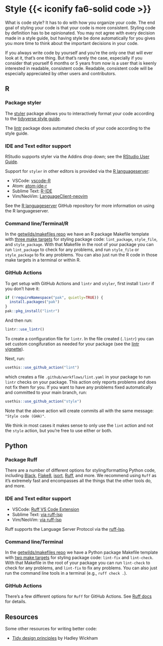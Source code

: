# Style {{< iconify fa6-solid code >}} {#sec-style}

What is code style? It has to do with how you organize your code. The end goal of styling your code is that your code is more consistent. Styling code by definition has to be opinionated. You may not agree with every decision made in a style guide, but having style be done automatically for you gives you more time to think about the important decisions in your code.

If you always write code by yourself and you're the only one that will ever look at it, that's one thing. But that's rarely the case, especially if you consider that yourself 6 months or 5 years from now is a user that is keenly interested in readable, consistent code. Readable, consistent code will be especially appreciated by other users and contributors.

## R

### Package styler

The [styler][] package allows you to interactively format your code according to the [tidyverse style guide][tidystyle].

The [lintr][] package does automated checks of your code according to the style guide.

### IDE and Text editor support

RStudio supports styler via the Addins drop down; see the [RStudio User Guide][rstudioguide].

Support for `styler` in other editors is provided via the [R languageserver][languageserver]:

* VSCode: [vscode-R](https://github.com/REditorSupport/vscode-R)
* Atom: [atom-ide-r](https://github.com/REditorSupport/atom-ide-r)
* Sublime Text: [R-IDE](https://github.com/REditorSupport/sublime-ide-r)
* Vim/NeoVim: [LanguageClient-neovim](https://github.com/autozimu/LanguageClient-neovim)

See the [R languageserver][languageserver] GitHub repository for more information on using the R languageserver.

### Command line/Terminal/R

In the [getwilds/makefiles repo](https://github.com/getwilds/makefiles) we have an R package Makefile template with [three make targets](https://github.com/getwilds/makefiles/blob/main/R/Makefile#L31-L40) for styling package code: `lint_package`, `style_file`, and `style_package`. With that Makefile in the root of your package you can run `lint_package` to check for any problems, and run `style_file` or `style_package` to fix any problems. You can also just run the R code in those make targets in a terminal or within R.

### GitHub Actions

To get setup with GitHub Actions and `lintr` and `styler`, first install `lintr` if you don't have it:

```r
if (!requireNamespace("pak", quietly=TRUE)) {
  install.packages("pak")
}
pak::pkg_install("lintr")
```

And then run:

```r
lintr::use_lintr()
```

To create a configuration file for `lintr`. In the file created (`.lintr`) you can set custom congifuration as needed for your package (see the [lintr vignette](https://lintr.r-lib.org/articles/lintr.html)).

Next, run:

```r
usethis::use_github_action("lint")
```

which creates a file `.github/workflows/lint.yaml` in your package to run `lintr` checks on your package. This action only reports problems and does not fix them for you. If you want to have any problems fixed automatically and committed to your main branch, run:

```r
usethis::use_github_action("style")
```

Note that the above action will create commits all with the same message: `"Style code (GHA)"`.

We think in most cases it makes sense to only use the `lint` action and not the `style` action, but you're free to use either or both.

## Python

### Package Ruff

There are a number of different options for styling/formatting Python code, including [Black][], [Flake8][], [isort][], [Ruff][], and more. We recommend using `Ruff` as it's extremely fast and encompasses all the things that the other tools do, and more.

### IDE and Text editor support

* VSCode: [Ruff VS Code Extension](https://docs.astral.sh/ruff/integrations/#vs-code-official)
* Sublime Text: [via ruff-lsp][ruff-lsp]
* Vim/NeoVim: [via ruff-lsp](https://docs.astral.sh/ruff/integrations/#vim-neovim)

Ruff supports the Language Server Protocol via the [ruff-lsp][].

### Command line/Terminal

In the [getwilds/makefiles repo](https://github.com/getwilds/makefiles) we have a Python package Makefile template with [two make targets](https://github.com/getwilds/makefiles/blob/main/Python/Makefile#L40-L48) for styling package code: `lint-fix` and `lint-check`. With that Makefile in the root of your package you can run `lint-check` to check for any problems, and `lint-fix` to fix any problems. You can also just run the command line tools in a terminal (e.g., `ruff check .`).

### GitHub Actions

There's a few different options for `Ruff` for GitHub Actions. See [Ruff docs](https://docs.astral.sh/ruff/integrations/#github-actions) for details.


## Resources

Some other resources for writing better code:

- [Tidy design principles](https://design.tidyverse.org/) by Hadley Wickham


[tidystyle]: https://style.tidyverse.org/
[styler]: https://styler.r-lib.org/
[lintr]: https://lintr.r-lib.org/
[languageserver]: https://github.com/REditorSupport/languageserver
[rstudioguide]: https://docs.posit.co/ide/user/ide/guide/productivity/add-ins.html
[Ruff]: https://docs.astral.sh/ruff
[Black]: https://github.com/psf/black
[Flake8]: https://pypi.org/project/flake8/
[isort]: https://pypi.org/project/isort/
[ruff-lsp]: https://docs.astral.sh/ruff/integrations/#language-server-protocol-official
